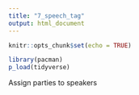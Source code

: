 ```yaml
---
title: "7_speech_tag"
output: html_document
---
```


```r
knitr::opts_chunk$set(echo = TRUE)

library(pacman)
p_load(tidyverse)
```

Assign parties to speakers
```r

```

